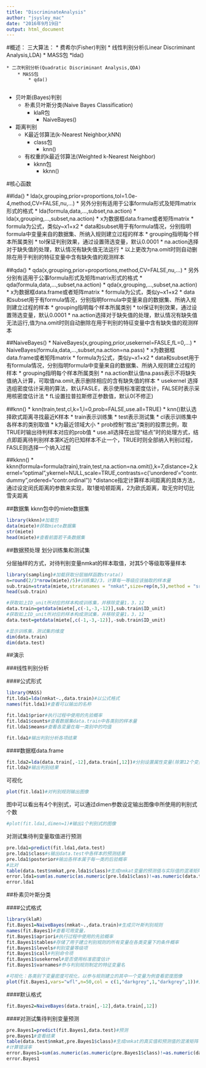 ```yaml
---
title: "DiscriminateAnalysis"
author: "jsysley_mac"
date: "2016年9月19日"
output: html_document
---
```


#概述：
三大算法：
* 费希尔(Fisher)判别
    * 线性判别分析(Linear Discriminant Analysis,LDA)
        * MASS包
            *lda()
            
    * 二次判别分析(Quadratic Discriminant Analysis,QDA)
        * MASS包
            * qda()
            
* 贝叶斯(Bayes)判别
    * 朴素贝叶斯分类(Naive Bayes Classification)
        * klaR包
            * NaiveBayes()
            
* 距离判别
    * K最近邻算法(k-Nearest Neighbor,kNN)
        * class包
            * knn()
            
    * 有权重的k最近邻算法(Weighted k-Nearest Neighbor)
        * kknn包
            * kknn()

#核心函数

##lda()
* lda(x,grouping,prior=proportions,tol=1.0e-4,method,CV=FALSE,nu,...)
* 另外分别有适用于公事formula形式及矩阵matrix形式的格式
    * lda(formula,data,...,subset,na.action)
    * lda(x,grouping,...,subset,na.action)
        * x为数据框data.frame或者矩阵matrix
        * formula为公式，类似y~x1+x2
        * data和subset用于有formula情况，分别指明formula中变量来自的数据集、所纳入规则建立过程的样本
        * grouping指明每个样本所属类别
        * tol保证判别效果，通过设置筛选变量，默认0.0001
        * na.action选择对于缺失值的处理，默认情况有缺失值无法运行
        * 以上更改为na.omit时则自动删除在用于判别的特征变量中含有缺失值的观测样本
        
##qda()
* qda(x,grouping,prior=proportions,method,CV=FALSE,nu,...)
* 另外分别有适用于公事formula形式及矩阵matrix形式的格式
    * qda(formula,data,...,subset,na.action)
    * qda(x,grouping,...,subset,na.action)
        * x为数据框data.frame或者矩阵matrix
        * formula为公式，类似y~x1+x2
        * data和subset用于有formula情况，分别指明formula中变量来自的数据集、所纳入规则建立过程的样本
        * grouping指明每个样本所属类别
        * tol保证判别效果，通过设置筛选变量，默认0.0001
        * na.action选择对于缺失值的处理，默认情况有缺失值无法运行,值为na.omit时则自动删除在用于判别的特征变量中含有缺失值的观测样本
        
##NaiveBayes()
* NaiveBayes(x,grouping,prior,usekernel=FASLE,fL=0,...)
* NaiveBayes(formula,data,...,subset,na.action=na.pass)
    * x为数据框data.frame或者矩阵matrix
    * formula为公式，类似y~x1+x2
    * data和subset用于有formula情况，分别指明formula中变量来自的数据集、所纳入规则建立过程的样本
    * grouping指明每个样本所属类别
    * na.action默认值na.pass表示不将缺失值纳入计算，可取值na.omit,表示删除相应的含有缺失值的样本
    * usekernel 选择选组密度估计采用的算法，默认FASLE，表示使用标准密度估计，FALSE时表示采用核密度估计法
    * fL设置拉普拉斯修正参数值，默认0(不修正)
    

##knn()
* knn(train,test,cl,k=1,l=0,prob=FALSE,use.all=TRUE)
    * knn()默认选择欧式距离寻找最近K样本
    * train表示训练集
    * test表示测试集
    * cl表示训练集中各样本的类别取值
    * k为最近领域大小
    * prob控制“胜出”类别的投票比例，取TRUE时输出待判样本对应的prob值
    * use.all选择在出现“结点”时的处理方式，结点即距离待判别样本第K近的已知样本不止一个，TRUE时则全部纳入判别过程，FASLE则选择一个纳入过程
    

##kknn()
* kknn(formula=formula(train),train,test,na.action=na.omit(),k=7,distance=2,kernel="optimal",ykernel=NULL,scale=TRUE,contrasts=c('unordered'="contr.dummy",ordered="contr.ordinal"))
    *distance指定计算样本间距离的具体方法，通过设定闵氏距离的参数来实现，取1曼哈顿距离，2为欧氏距离，取无穷时切比雪夫距离
    

##数据集
kknn包中的miete数据集
```r
library(kknn)#加载包
data(miete)#获取miete数据集
str(miete)
head(miete)#查看前面若干条数据集
```

##数据预处理
划分训练集和测试集

分层抽样的方式，对待判别变量nmkat的样本取值，对其5个等级取等量样本
```r
library(sampling)#加载获取分层抽样函数strata()
n=round(2/3*nrow(miete)/5)#训练集2/3，计算每一等级应该抽取的样本量
sub.train=strata(miete,stratanames = "nmkat",size=rep(n,5),method = "srswor")#以nmkat变量的5个等级划分层次，分层抽样，有放回抽样
head(sub.train)

#获取如上ID_unit所对应的样本构成训练集，并移除变量1，3，12
data.train=getdata(miete[,c(-1,-3,-12)],sub.train$ID_unit)
#获取如上ID_unit所对应的样本构成测试集，并移除变量1，3，12
data.test=getdata(miete[,c(-1,-3,-12)],-sub.train$ID_unit)

#显示训练集，测试集的维度
dim(data.train)
dim(data.test)
```


##演示

###线性判别分析

####公式形式
```r
library(MASS)
fit.lda1=lda(nmkat~.,data.train)#以公式格式
names(fit.lda1)#查看可以输出的名称

fit.lda1$prior#执行过程中使用的先验概率
fit.lda1$counts#查看数据集data.train中各类别的样本量
fit.lda1$means#查看各变量在每一类别中的均值

fit.lda1#输出判别分析各项结果
```

####数据框data.frame\矩阵matrix格式

```r
fit.lda2=lda(data.train[,-12],data.train[,12])#分别设置属性变量(除第12个变量nmkat外)与待判别变量(第12个变量nmkat)的取值
fit.lda2#输出判别结果
```

可视化
```r
plot(fit.lda1)#对判别规则输出图像
```
图中可以看出有4个判别式，可以通过dimen参数设定输出图像中所使用的判别式个数
```r
#plot(fit.lda1,dimen=1)#输出1个判别式的图像
```

对测试集待判变量取值进行预测
```r
pre.lda1=predict(fit.lda1,data.test)
pre.lda1$class#s输出data.test中各样本的预测结果
pre.lda1$posterior#输出各样本属于每一类的后验概率
#比对
table(data.test$nmkat,pre.lda1$class)#生成nmkat变量的预测值与实际值的混淆矩阵
error.lda1=sum(as.numeric(as.numeric(pre.lda1$class)!=as.numeric(data.test$nmkat)))/nrow(data.test)#计算错误率
error.lda1
```


##朴素贝叶斯分类

####公式格式
```r
library(klaR)
fit.Bayes1=NaiveBayes(nmkat~.,data.train)#生成贝叶斯判别规则
names(fit.Bayes1)#查看可用变量，
fit.Bayes1$apriori#执行过程中使用的先验概率
fit.Bayes1$tables#存储了用于建立判别规则的所有变量在各类变量下的条件概率
fit.Bayes1$levels#判别变量等级项
fit.Bayes1$call#判别命令项
fit.Bayes1$usekernel#是否使用标准密度估计
fit.Bayes1$varnames#参与判别规则制定的特征变量名

#可视化：各类别下变量密度可视化，以参与规则建立的其中一个变量为例查看密度图像
plot(fit.Bayes1,vars="wfl",n=50,col = c(1,"darkgrey",1,"darkgrey",1))#对wfl绘制各类别下的密度图
```

####默认格式
```r
fit.Bayes2=NaiveBayes(data.train[,-12],data.train[,12])
```


####对测试集待判别变量预测
```r
pre.Bayes1=predict(fit.Bayes1,data.test)#预测
pre.Bayes1#查看结果
table(data.test$nmkat,pre.Bayes1$class)#生成nmkat的真实值和预测值的混淆矩阵
#计算错误率
error.Bayes1=sum(as.numeric(as.numeric(pre.Bayes1$class)!=as.numeric(data.test$nmkat)))/nrow(data.test)
error.Bayes1
```

